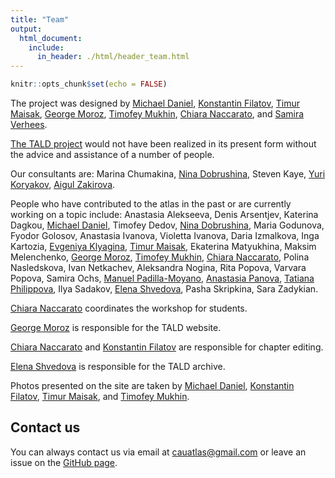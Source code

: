 ```yaml
---
title: "Team"
output:
  html_document:
    include:
      in_header: ./html/header_team.html
---
```


```r
knitr::opts_chunk$set(echo = FALSE)
```

The project was designed by [Michael Daniel](https://orcid.org/0000-0002-2091-5713), [Konstantin Filatov](https://orcid.org/0000-0002-0706-9161), [Timur Maisak](https://orcid.org/0000-0001-6794-0978), [George Moroz](https://orcid.org/0000-0003-1990-6083), [Timofey Mukhin](https://orcid.org/0000-0002-4637-0627), [Chiara Naccarato](https://orcid.org/0000-0003-0017-6316), and [Samira Verhees](https://orcid.org/0000-0002-3479-7420).

[The TALD project](https://ilcl.hse.ru/en/projects/) would not have been realized in its present form without the advice and assistance of a number of people.

Our consultants are: Marina Chumakina, [Nina Dobrushina](https://orcid.org/0000-0002-4559-4274), Steven Kaye, [Yuri Koryakov](https://orcid.org/0000-0003-3962-3312), [Aigul Zakirova](https://orcid.org/0000-0003-4780-2732).

People who have contributed to the atlas in the past or are currently working on a topic include: Anastasia Alekseeva, Denis Arsentjev, Katerina Dagkou, [Michael Daniel](https://orcid.org/0000-0002-2091-5713), Timofey Dedov, [Nina Dobrushina](https://orcid.org/0000-0002-4559-4274), Maria Godunova, Fyodor Golosov, Anastasia Ivanova, Violetta Ivanova, Daria Izmalkova, Inga Kartozia, [Evgeniya Klyagina](https://orcid.org/0000-0003-4720-8039), [Timur Maisak](https://orcid.org/0000-0001-6794-0978), Ekaterina Matyukhina, Maksim Melenchenko, [George Moroz](https://orcid.org/0000-0003-1990-6083), [Timofey Mukhin](https://orcid.org/0000-0002-4637-0627), [Chiara Naccarato](https://orcid.org/0000-0003-0017-6316), Polina Nasledskova, Ivan Netkachev, Aleksandra Nogina, Rita Popova, Varvara Popova, Samira Ochs, [Manuel Padilla-Moyano](https://orcid.org/0000-0002-2051-2885), [Anastasia Panova](https://orcid.org/0000-0003-0793-671X), [Tatiana Philippova](https://orcid.org/0000-0002-9594-0833), Ilya Sadakov, [Elena Shvedova](https://orcid.org/0000-0002-1823-1582), Pasha Skripkina, Sara Zadykian.

[Chiara Naccarato](https://orcid.org/0000-0003-0017-6316) coordinates the workshop for students.

[George Moroz](https://orcid.org/0000-0003-1990-6083) is responsible for the TALD website.

[Chiara Naccarato](https://orcid.org/0000-0003-0017-6316) and [Konstantin Filatov](https://orcid.org/0000-0002-0706-9161) are responsible for chapter editing.

[Elena Shvedova](https://orcid.org/0000-0002-1823-1582) is responsible for the TALD archive.

Photos presented on the site are taken by [Michael Daniel](https://orcid.org/0000-0002-2091-5713), [Konstantin Filatov](https://orcid.org/0000-0002-0706-9161), [Timur Maisak](https://orcid.org/0000-0001-6794-0978), and [Timofey Mukhin](https://orcid.org/0000-0002-4637-0627).

## Contact us

You can always contact us via email at <cauatlas@gmail.com> or leave an issue on the [GitHub page](https://github.com/LingConLab/TALD).
